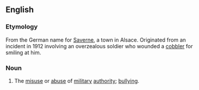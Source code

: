 ==English==

===Etymology===
From the German name for [[Wikipedia:Saverne|Saverne]], a town in Alsace. Originated from an incident in 1912 involving an overzealous soldier who wounded a [[cobbler]] for smiling at him.

===Noun===
{{en-noun|-}}

# {{obsolete}} The [[misuse]] or [[abuse]] of [[military]] [[authority]]; [[bullying]].